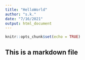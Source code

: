 ```yaml
---
title: "HelloWorld"
author: "s.k."
date: "7/16/2021"
output: html_document
---
```


```r
knitr::opts_chunk$set(echo = TRUE)
```


## This is a markdown file

